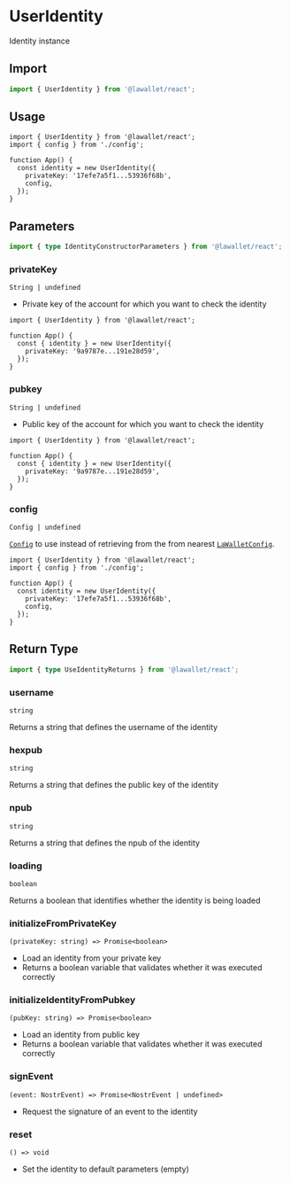 # UserIdentity

Identity instance

## Import

```ts
import { UserIdentity } from '@lawallet/react';
```

## Usage

```tsx filename="index.tsx"
import { UserIdentity } from '@lawallet/react';
import { config } from './config';

function App() {
  const identity = new UserIdentity({
    privateKey: '17efe7a5f1...53936f68b',
    config,
  });
}
```

## Parameters

```ts
import { type IdentityConstructorParameters } from '@lawallet/react';
```

### privateKey

`String | undefined`

- Private key of the account for which you want to check the identity

```tsx [index.tsx]
import { UserIdentity } from '@lawallet/react';

function App() {
  const { identity } = new UserIdentity({
    privateKey: '9a9787e...191e28d59',
  });
}
```

### pubkey

`String | undefined`

- Public key of the account for which you want to check the identity

```tsx [index.tsx]
import { UserIdentity } from '@lawallet/react';

function App() {
  const { identity } = new UserIdentity({
    privateKey: '9a9787e...191e28d59',
  });
}
```

### config

`Config | undefined`

[`Config`](/react/createConfig#config) to use instead of retrieving from the from nearest [`LaWalletConfig`](/react/LaWalletConfig).

```tsx [index.tsx]
import { UserIdentity } from '@lawallet/react';
import { config } from './config';

function App() {
  const identity = new UserIdentity({
    privateKey: '17efe7a5f1...53936f68b',
    config,
  });
}
```

## Return Type

```ts
import { type UseIdentityReturns } from '@lawallet/react';
```

### username

`string`

Returns a string that defines the username of the identity

### hexpub

`string`

Returns a string that defines the public key of the identity

### npub

`string`

Returns a string that defines the npub of the identity

### loading

`boolean`

Returns a boolean that identifies whether the identity is being loaded

### initializeFromPrivateKey

`(privateKey: string) => Promise<boolean>`

- Load an identity from your private key
- Returns a boolean variable that validates whether it was executed correctly

### initializeIdentityFromPubkey

`(pubKey: string) => Promise<boolean>`

- Load an identity from public key
- Returns a boolean variable that validates whether it was executed correctly

### signEvent

`(event: NostrEvent) => Promise<NostrEvent | undefined>`

- Request the signature of an event to the identity

### reset

`() => void`

- Set the identity to default parameters (empty)
